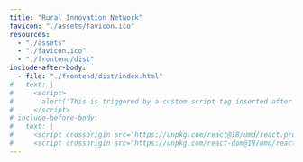 ```yaml
---
title: "Rural Innovation Network"
favicon: "./assets/favicon.ico"
resources:
  - "./assets"
  - "./favicon.ico"
  - "./frontend/dist"
include-after-body:
  - file: "./frontend/dist/index.html"
#   text: |
#     <script>
#       alert('This is triggered by a custom script tag inserted after </body>');
#     </script>
# include-before-body:
#   text: |
#     <script crossorigin src="https://unpkg.com/react@18/umd/react.production.min.js"></script>
#     <script crossorigin src="https://unpkg.com/react-dom@18/umd/react-dom.production.min.js"></script>
---
```



<!--
<div style="position:relative; max-width: 480px;padding: 2px 12px;border-radius: 6px;margin: 20px 2px;background-color: rgba(255, 255, 255, 0.5);">
And here's some more stuff to say about the network.
Should we drop a micro dashboard here?
</div>
-->
